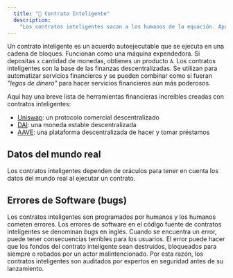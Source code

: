```yaml
---
  title: "🧰 Contrato Inteligente"
  description:
    "Los contratos inteligentes sacan a los humanos de la equación. Aprende por qué esto es bueno para todos."
---
```


Un contrato inteligente es un acuerdo autoejecutable que se ejecuta en una cadena de bloques. Funcionan como una máquina expendedora. Si depositas `x` cantidad de monedas, obtienes un producto `A`. Los contratos inteligentes son la base de las finanzas descentralizadas. Se utilizan para automatizar servicios financieros y se pueden combinar como si fueran _"legos de dinero"_ para hacer servicios financieros aún más poderosos.

Aquí hay una breve lista de herramientas financieras increíbles creadas con contratos inteligentes:

- [Uniswap](https://uniswap.org/): un protocolo comercial descentralizado
- [DAI](https://makerdao.com/): una moneda estable descentralizada
- [AAVE](https://aave.com/): una plataforma descentralizada de hacer y tomar préstamos

## Datos del mundo real

Los contratos inteligentes dependen de oráculos para tener en cuenta los datos del mundo real al ejecutar un contrato.

## Errores de Software (bugs)

Los contratos inteligentes son programados por humanos y los humanos cometen errores. Los errores de software en el código fuente de contratos inteligentes se denominan _bugs_ en inglés. Cuando se encuentra un error, puede tener consecuencias terribles para los usuarios. El error puede hacer que los fondos del contrato inteligente sean destruidos, bloqueados para siempre o robados por un actor malintencionado. Por esta razón, los contratos inteligentes son auditados por expertos en seguridad antes de su lanzamiento.

